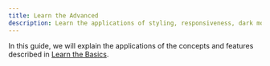 ```yaml
---
title: Learn the Advanced
description: Learn the applications of styling, responsiveness, dark mode, and animations of Yamada UI.
---
```


In this guide, we will explain the applications of the concepts and features described in [Learn the Basics](/getting-started/basics).
